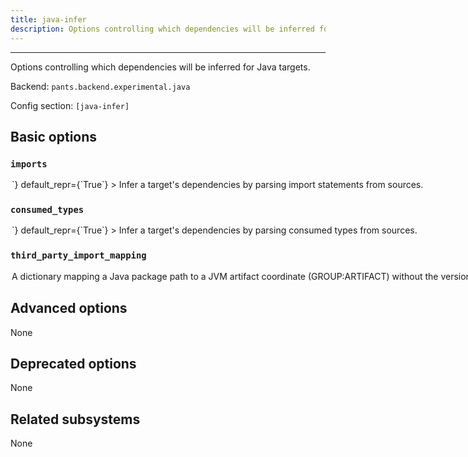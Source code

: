 ```yaml
---
title: java-infer
description: Options controlling which dependencies will be inferred for Java targets.
---
```



---

Options controlling which dependencies will be inferred for Java targets.

Backend: <span className="color--primary">`pants.backend.experimental.java`</span>

Config section: <span className="color--primary">`[java-infer]`</span>

<span className={styles.options}>

## Basic options

### `imports`

<Option
  cli_repr={`--[no-]java-infer-imports`}
  env_repr='PANTS_JAVA_INFER_IMPORTS'
  toml_repr={`[java-infer]
imports = <bool>`}
  default_repr={`True`}
>

Infer a target&#x27;s dependencies by parsing import statements from sources.

</Option>

### `consumed_types`

<Option
  cli_repr={`--[no-]java-infer-consumed-types`}
  env_repr='PANTS_JAVA_INFER_CONSUMED_TYPES'
  toml_repr={`[java-infer]
consumed_types = <bool>`}
  default_repr={`True`}
>

Infer a target&#x27;s dependencies by parsing consumed types from sources.

</Option>

### `third_party_import_mapping`

<Option
  cli_repr={`--java-infer-third-party-import-mapping="{'key1': val1, 'key2': val2, ...}"`}
  env_repr='PANTS_JAVA_INFER_THIRD_PARTY_IMPORT_MAPPING'
  toml_repr={`[java-infer.third_party_import_mapping]
key1 = val1
key2 = val2
...`}
  default_repr={`{}`}
>

A dictionary mapping a Java package path to a JVM artifact coordinate (GROUP:ARTIFACT) without the version.

See `jvm_artifact` for more information on the mapping syntax.

</Option>

## Advanced options

None

## Deprecated options

None

## Related subsystems

None

</span>
